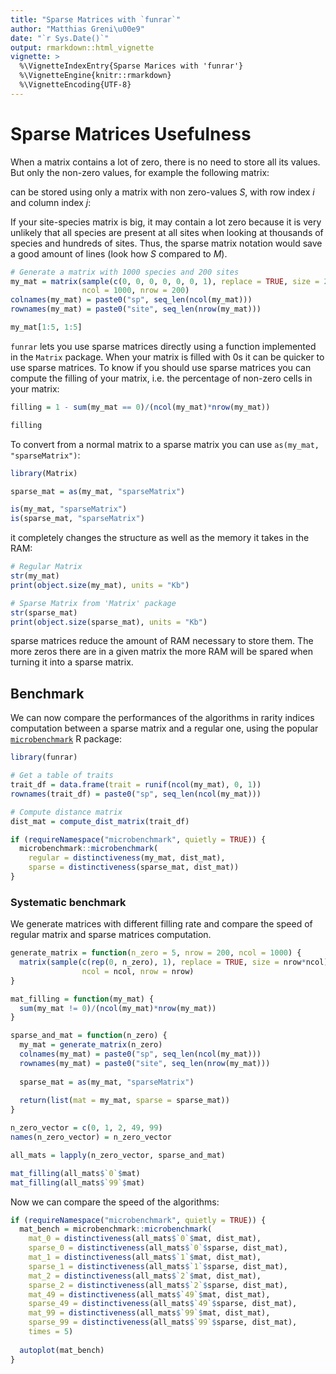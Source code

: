 ```yaml
---
title: "Sparse Matrices with `funrar`"
author: "Matthias Greni\u00e9"
date: "`r Sys.Date()`"
output: rmarkdown::html_vignette
vignette: >
  %\VignetteIndexEntry{Sparse Marices with 'funrar'}
  %\VignetteEngine{knitr::rmarkdown}
  %\VignetteEncoding{UTF-8}
---
```


# Sparse Matrices Usefulness

When a matrix contains a lot of zero, there is no need to store all its values. But only the non-zero values, for example the following matrix:

\begin{equation}
  M =
    \bordermatrix{
             ~      & \text{sp. A} & \text{sp. B} & {sp. C} \cr
      \text{site 1} & 1 & 0 & 0 \cr
      \text{site 2} & 0 & 1 & 1 \cr
      \text{site 3} & 0 & 1 & 0 \cr}
\end{equation}

can be stored using only a matrix with non zero-values $S$, with row index $i$ and column index $j$:

\begin{equation}
  S =
    \begin{matrix}
            i       &       j       & \text{value} \\
      \text{site 1} & \text{sp. A} & 1 \\
      \text{site 2} & \text{sp. B} & 1 \\
      \text{site 3} & \text{sp. B} & 1 \\
      \text{site 2} & \text{sp. C} & 1
    \end{matrix}
\end{equation}

If your site-species matrix is big, it may contain a lot zero because it is very unlikely that all species are present at all sites when looking at thousands of species and hundreds of sites. Thus, the sparse matrix notation would save a good amount of lines (look how $S$ compared to $M$).

```r
# Generate a matrix with 1000 species and 200 sites
my_mat = matrix(sample(c(0, 0, 0, 0, 0, 0, 1), replace = TRUE, size = 200000),
                ncol = 1000, nrow = 200)
colnames(my_mat) = paste0("sp", seq_len(ncol(my_mat)))
rownames(my_mat) = paste0("site", seq_len(nrow(my_mat)))

my_mat[1:5, 1:5]
```

`funrar` lets you use sparse matrices directly using a function implemented in the `Matrix` package. When your matrix is filled with 0s it can be quicker to use sparse matrices. To know if you should use sparse matrices you can compute the filling of your matrix, i.e. the percentage of non-zero cells in your matrix:

```r
filling = 1 - sum(my_mat == 0)/(ncol(my_mat)*nrow(my_mat))

filling
```

To convert from a normal matrix to a sparse matrix you can use `as(my_mat, "sparseMatrix")`:

```r
library(Matrix)

sparse_mat = as(my_mat, "sparseMatrix")

is(my_mat, "sparseMatrix")
is(sparse_mat, "sparseMatrix")
```

it completely changes the structure as well as the memory it takes in the RAM:

```r
# Regular Matrix
str(my_mat)
print(object.size(my_mat), units = "Kb")

# Sparse Matrix from 'Matrix' package
str(sparse_mat)
print(object.size(sparse_mat), units = "Kb")
```

sparse matrices reduce the amount of RAM necessary to store them. The more zeros there are in a given matrix the more RAM will be spared when turning it into a sparse matrix.



## Benchmark

We can now compare the performances of the algorithms in rarity indices computation between a sparse matrix and a regular one, using the popular [`microbenchmark`](https://cran.r-project.org/package=microbenchmark) R package:

```r
library(funrar)

# Get a table of traits
trait_df = data.frame(trait = runif(ncol(my_mat), 0, 1))
rownames(trait_df) = paste0("sp", seq_len(ncol(my_mat)))

# Compute distance matrix
dist_mat = compute_dist_matrix(trait_df)

if (requireNamespace("microbenchmark", quietly = TRUE)) {
  microbenchmark::microbenchmark(
    regular = distinctiveness(my_mat, dist_mat),
    sparse = distinctiveness(sparse_mat, dist_mat))
}
```


### Systematic benchmark

We generate matrices with different filling rate and compare the speed of regular matrix and sparse matrices computation.

```r
generate_matrix = function(n_zero = 5, nrow = 200, ncol = 1000) {
  matrix(sample(c(rep(0, n_zero), 1), replace = TRUE, size = nrow*ncol),
                ncol = ncol, nrow = nrow)
}

mat_filling = function(my_mat) {
  sum(my_mat != 0)/(ncol(my_mat)*nrow(my_mat))
}

sparse_and_mat = function(n_zero) {
  my_mat = generate_matrix(n_zero)
  colnames(my_mat) = paste0("sp", seq_len(ncol(my_mat)))
  rownames(my_mat) = paste0("site", seq_len(nrow(my_mat)))
  
  sparse_mat = as(my_mat, "sparseMatrix")
  
  return(list(mat = my_mat, sparse = sparse_mat))
}

n_zero_vector = c(0, 1, 2, 49, 99)
names(n_zero_vector) = n_zero_vector

all_mats = lapply(n_zero_vector, sparse_and_mat)

mat_filling(all_mats$`0`$mat)
mat_filling(all_mats$`99`$mat)
```

Now we can compare the speed of the algorithms:

```r
if (requireNamespace("microbenchmark", quietly = TRUE)) {
  mat_bench = microbenchmark::microbenchmark(
    mat_0 = distinctiveness(all_mats$`0`$mat, dist_mat),
    sparse_0 = distinctiveness(all_mats$`0`$sparse, dist_mat),
    mat_1 = distinctiveness(all_mats$`1`$mat, dist_mat),
    sparse_1 = distinctiveness(all_mats$`1`$sparse, dist_mat),
    mat_2 = distinctiveness(all_mats$`2`$mat, dist_mat),
    sparse_2 = distinctiveness(all_mats$`2`$sparse, dist_mat),
    mat_49 = distinctiveness(all_mats$`49`$mat, dist_mat),
    sparse_49 = distinctiveness(all_mats$`49`$sparse, dist_mat),
    mat_99 = distinctiveness(all_mats$`99`$mat, dist_mat),
    sparse_99 = distinctiveness(all_mats$`99`$sparse, dist_mat),
    times = 5)
  
  autoplot(mat_bench)
}
```

